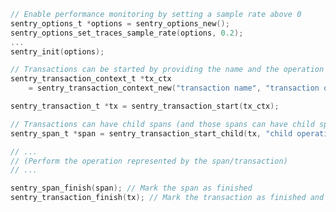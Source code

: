 ```c
// Enable performance monitoring by setting a sample rate above 0
sentry_options_t *options = sentry_options_new();
sentry_options_set_traces_sample_rate(options, 0.2);
...
sentry_init(options);

// Transactions can be started by providing the name and the operation
sentry_transaction_context_t *tx_ctx
    = sentry_transaction_context_new("transaction name", "transaction operation");

sentry_transaction_t *tx = sentry_transaction_start(tx_ctx);

// Transactions can have child spans (and those spans can have child spans as well)
sentry_span_t *span = sentry_transaction_start_child(tx, "child operation", "child description");

// ...
// (Perform the operation represented by the span/transaction)
// ...

sentry_span_finish(span); // Mark the span as finished
sentry_transaction_finish(tx); // Mark the transaction as finished and send it to Sentry
```